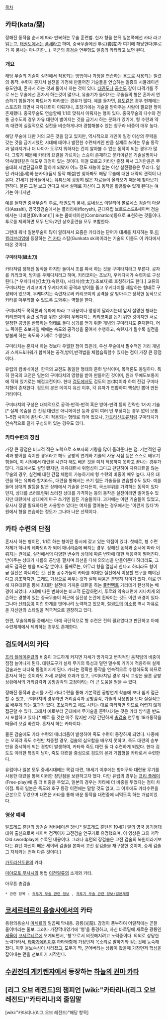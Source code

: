 [[목차]]


== 카타(kata/型) ==
정해진 동작을 순서에 따라 반복하는 무술 훈련법. 한자 형을 쓴뒤 일본쪽에선 카타 라고 읽는고, [[태권도]]에서는 [[품새]]라고 하며, 중국무술에선 투로(套路)가 여기에 해당한다(투로가 꼭 품새는 아니지만...). 국군의 총검술 연무형도 일종의 카타라고 보면 된다.
 

=== 개요 ===

해당 무술의 기술이 실전에서 적용되는 방법이나 과정을 연습하는 용도로 사용되는 일련의 동작. 수련자 혼자서 실전을 가정해 만들어진 기술들을 연습하는 일종의 시뮬레이션 용도인대, 혼자서 하는 것과 둘이서 하는 것이 있다. [[태권도]]나 [[공수도]] 같이 타격기를 주로 쓰는 무술에선 혼자서 하는것이 많으나, 유술기가 들어가는 무술들의 형은 혼자서 연습하기 힘들기에 파트너가 따라붙는 경우가 많다. 예를 들자면, [[유도]]같은 경우 현재에는 스포츠화 되면서 자유대련이 이뤄지나, 초창기에는 기술을 받아주는 사람이 필요한 형이 존재했다. 중국무술도 연습할때 1:1로 맞춰서 이뤄지는 형이 있다. 중국무술의 다수와 전통 공수도의 경우 자유 대련이 벌어지는 것을 금기시 하는 문화가 있기에, 형 수련과 약속 대련이 실질적으로 실전을 비슷하게나마 경험해볼수 있는 창구라 비중이 매우 높다. 

해당 무술에 대한 거의 모든 것을 담고 있지만, 역사적으로 개인이 일정 이상의 무력을 갖는 것을 금기시했던 시대에 태어나 발전한 수련체계인 만큼 실제로 쓰이는 무술 동작과 달라지거나 더 나아가 도무지 뭐하자는 건지 알아볼 수 없는 동작이 되는 경우가 많다. 그렇기 때문에 카타의 요결을 가르치는 스승이 존재하고 분카이같은 기술설명이나 약속대련같은 매도우 과정이 있는 것이다. 이걸 모르고 카타만 줄창 파서 그거만큼은 무술대회 시범단급으로 잘하게 되봤자 어느 정도 재능이 없는 이상 실전활용은 무리다. 일단 카타(품세)와 분카이(품세 동작 해설)만 찾아봐도 해당 무술에 대한 대략의 견적이 나온다. 21세기 접어들어서는 유튜브에 굉장히 많은 자료들이 올라오기 때문에 찾아보기 편하다. 물론 그걸 보고 안다고 해서 실제로 자신이 그 동작을 활용할수 있게 된다는 얘기는 아니지만. 

예를 들자면 중국무술의 투로, 태권도의 품새, 르네상스 이탈리아 볼로네스 검술의 아샬티(Assalti), 영국장검술에서는 플러리쉬(florysh), 근대유럽 브로드소드&세이버 검술에서는 디비현(Divifion)[1] 또는 콤비네이션(Combination)등으로 표현하는 것들이다. 투로를 제외하면 모두 단독/2인 상호훈련을 모두 포함한다. 

그런데 워낙 일본무술이 많이 알려져서 요즘은 카타라는 단어가 대세를 차지하는 듯.[[이퀼리브리엄]]에 등장하는 [[건 카타]] 스킬(Gunkata skill)이라는 기술의 이름도 이 카타에서 따온 것이다. 

==== 구미타치(組太刀) ====

카타처럼 정해진 동작을 하지만 둘이서 조를 짜서 하는 것을 구미타치라고 부른다. 공자를 키리코미, 방자를 우케다치라고 하며, 키리코미는 초보자, 우케다치가 숙련자로 구성된다.[* 우치다치(打太刀:숙련자), 시타치(仕太刀:초보자)로 호칭하기도 한다.] 고류의 구미타치는 키리코미가 우케다치의 공격과 방어를 뚫고 우케다치를 제압하는 형태로 구성되어 있으며, 우케다치는 숙련자로써 키리코미의 공격을 잘 받아주고 정확한 동작으로 카타를 마무리할 수 있도록 도와주는 역할을 한다. 

구미타치도 목적론과 유파에 따라 그 내용이나 명칭이 달라지는데 앞서 설명한 형태는 키리코미의 훈련 성과를 위한 것이며 우케다치는 키리코미를 돕기 위한 것이지만 서로 일정한 공방을 반복하는 형태로 둘다 성과를 얻기 위한 개념의 구미타치도 존재한다. 어느 쪽이든 초보자일 때에는 속도와 공격성을 줄여서 수행하고, 숙련자가 될수록 실전을 방불케 하는 속도와 기세로 수행한다.

구미타치는 혼자서 하는 것보다 우월한 점이 많은데, 우선 무술에서 필수적인 거리 개념과 스피드&파워가 함께하는 공격,방어,반격법을 체험습득할수 있다는 점이 가장 큰 장점이다..

유럽의 컴비네이션, 한국의 교전도 동일한 형태의 훈련 방식이며, 목적론도 동일하다. 특히 한국의 교전은 일본의 구미타치의 영향을 받아 만들어진 것이며, 원래 무예도보통지에 적혀 있기로는 왜검교전이다. 현대 [[검도]]에서도 검도의 본(本)이라 하여 진검 구미타치형이 존재한다. 검도의 본은 메이지 유신 이후, 각 유파가 연합하여 핵심만 뽑아 만든 가타이다.

구미타치의 구성은 대체적으로 공격-반격-반격 혹은 방어-반격 등의 간략한 1가지 기술[* 실제 목숨을 건 진검 대련은 애니메이션 등과 같이 여러 번 부딪치는 경우 없이 보통 1~5합 사이에 끝난다.]이 적용되는 형태로 되어 있으나, [[가토리신토류]]처럼 구미타치가 연속적으로 길게 구성되어 있는 경우도 있다. 


=== 카타수련의 장점 ===

가장 큰 장점은 비교적 적은 노력으로 초보자의 기량을 많이 올려준다는 점. 기본적인 공격과 방어를 숙지한 경우라고 해도 공방의 연계와 기술의 사용 시점 등은 스스로 배우기 힘들며, 이 시점에서 대련을 시킨다 해도 배운 것을 미처 적용하지 못하고 끝나는 경우가 많다. 개요에서도 설명 됐지만, 자유대련시 위험성이 크다고 판단하여 자유대련을 않는 무술의 경우, 실전에 대한 간접 체험이 가능하기에 형 수련의 비중이 매우 높다. 자유 대련을 하는 유파라 할지라도, 대련을 통해서는 쓰기 힘든 기술들을 연습할수도 있다. 예를 들어 상대의 발등을 밟은 상태에서 기술을 쓴다든지, 국소부위를 가격하는 동작이 있다던지, 상대를 쓰러트린뒤 쓰러진 상대를 가격하는 등의 동작은 실전이라면 벌어질수 있지만 대련에서 상대에게 마구 쓰기엔 힘든 기술들이다. 과거에는 이런 기술들이 있었고, 유사시 정말 필요하다면 사용할수 있다는 여지를 열어놓는 경우에서는 '이런게 있다'차원에서 형을 연습하는 정도가 그나마 나은 선택이다.


== 카타 수련의 단점 ==


혼자서 하는 형이던, 1:1로 하는 형이던 동시에 갖고 있는 약점이 있다. 첫째로, 형 수련 자체가 하나의 레파토리가 되어 매너리즘에 빠지는 경우. 정해진 동작과 순서에 따라 이뤄지는 관계로, 실전에서의 다양한 변수와 상대에 따른 변화에 대한 적응력이 떨어진다. 받아주는 상대가 나름의 공방을 펼치며 최선을 다해 의외성을 만들어준다 하더라도, 그래도 결국은 형을 따라갈 뿐이다. 둘째로는, 아무리 형을 열심히 한다고 하더라도 형이 곧 실전은 아니라는 것. 전통 공수가들이 카타를 최대한 실전에서 이용할 연구를 해야된다고 강조하지만, 그래도 가상으로 싸우는것과 실제 싸움은 분명히 차이가 있다. 이로 인해 자유대련을 통해 최대한 실전에 가까운 대련을 하는 [[풀컨택트]] 가라데가 탄생하는 배경이 되었다. 
시대에 따른 변화에는 비교적 둔감하면서, 투로와 약속대련에 지나치게 의존하는 경향이 있는 중국무술이 최근에 실전성 논란에 휩싸이는 것도 이런 배경이 있다. 그나마 [[산타]]등이 이런 한계를 벗어나려 노력하고 있으며, [[절권도]]의 [[이소룡]] 역시 자유로운 자신만의 스타일을 적극적으로 권장하고 있다.

한편, 무술유파들 중에서는 아예 극단적으로 형 수련은 전혀 필요없다고 판단하고 아예 수련체계에서 제외하는 경우도 존재한다.

== 검도에서의 카타 ==

[[프리 플레이]]훈련의 비중이 과도하게 커지면 자세가 망가지고 변칙적인 움직임의 비중이 점점 늘어나게 된다. 대련도구가 실제 무기의 특성과 멀면 멀수록 거기에 적응하여 실제 검술과는 더더욱 동떨어지게 된다. 카타는 정확한 동작을 연속적으로 수행하도록 하므로 혼자서 하는 것이라도 자세 교정에 효과가 있고, 구미타치일 경우 자세 교정은 물론 공방 상황에서의 거리감각과 공방감각의 교정이라는 더 큰 도움을 얻을 수 있다. 

정해진 동작과 순서를 가진 카타수련을 통해 기본적인 공방연계 학습에 보다 쉽게 접근할 수 있고, 구미타치의 경우라면 거리감각과 공방감각, 기술의 사용법을 보다 실질적으로 배우게 되는 효과가 있다. 초보자라고 해도 시키는 대로 따라하면 되므로 어렵지 않게 접근할 수 있다. 그래서 예로부터 군대에서 무기술을 훈련시키는 것은 카타 방식을 반드시 포함하고 있다.[* 예로 들 것은 아주 많지만 가장 간단하게 [[총검술]] 연무형 19개동작을 떠올려 보길 바란다. 혼자서 하는 카타이다.

물론 검술에도 가타 수련의 매너리즘이 발생하여 죽도 수련이 등장하게 되었다. 나중에는 오히려 죽도 수련만 치중할 경우, 검술의 심오함을 배우지 못하고, 죽도 대련의 승부만을 중시하게 되는 경향이 발생하여, 카타와 죽도 대련 둘 다 수련하게 되었다. 현대 검도도 이러한 특징이 남아, 죽도 대련을 중심으로 검도의 본과 거합형을 카타로서 수련한다.

유럽이나 일본 모두 중세시대에는 목검 대련, 18세기 이후에는 방어구와 대련용 무기를 사용한 대련을 통해 이러한 장단점을 보완하고자 했다. 다만 유럽의 경우는 [[프리 플레이]](Free-play)에 좀 더 비중을 두었고, 일본의 경우는 카타에 더 비중을 두었다는 점이 차이점. 특히 일본은 죽도와 호구 등장 이전에는 말할 것도 없고, 그 이후에도 카타수련을 근본으로 두었으며 대련은 카타를 통해 배운 동작을 대련중에 써먹도록 하는 개념이었다. 

=== 영상 예제 ===

{{{#!HTML
<object width="480" height="385"><param name="movie" value="http://www.youtube.com/v/xZjIj1Q0zwA?fs=1&amp;hl=ko_KR"></param><param name="allowFullScreen" value="true"></param><param name="allowscriptaccess" value="always"></param><embed src="http://www.youtube.com/v/xZjIj1Q0zwA?fs=1&amp;hl=ko_KR" type="application/x-shockwave-flash" allowscriptaccess="always" allowfullscreen="true" width="480" height="385"></embed></object>
}}}
알프레드 휴턴의 장검술 컴비네이션 3번.[* 알프레드 휴턴은 19세기 말의 영국 용기병대 대위 출신으로써 세이버 검객이자 고전검술 연구가로 유명했으며, 이 영상은 그의 저작 Old swordplay에 수록된 내용이다. 그러나 휴턴의 장검술은 고전 검술의 복원이라기보다는 휴턴 자신이 배운 세이버 검술을 본따서 고전 장검술을 재구성한 것이며, 중세 검술 그 자체와는 전혀 다른 것이다.]

{{{#!HTML
<object width="480" height="385"><param name="movie" value="http://www.youtube.com/v/cQB5Lc1C_a8?fs=1&amp;hl=ko_KR"></param><param name="allowFullScreen" value="true"></param><param name="allowscriptaccess" value="always"></param><embed src="http://www.youtube.com/v/cQB5Lc1C_a8?fs=1&amp;hl=ko_KR" type="application/x-shockwave-flash" allowscriptaccess="always" allowfullscreen="true" width="480" height="385"></embed></object>
}}}
[[가토리신토류]]의 카타.

{{{#!HTML
<object width="480" height="385"><param name="movie" value="http://www.youtube.com/v/uYbMqZN4kMU?fs=1&amp;hl=ko_KR"></param><param name="allowFullScreen" value="true"></param><param name="allowscriptaccess" value="always"></param><embed src="http://www.youtube.com/v/uYbMqZN4kMU?fs=1&amp;hl=ko_KR" type="application/x-shockwave-flash" allowscriptaccess="always" allowfullscreen="true" width="480" height="385"></embed></object>
}}}
[[미야모토 무사시]]의 병법 [[이천일류]]의 소개와 카타.

{{{#!HTML
<object width="480" height="385"><param name="movie" value="http://www.youtube.com/v/18WhFe5DYlw?fs=1&amp;hl=ko_KR"></param><param name="allowFullScreen" value="true"></param><param name="allowscriptaccess" value="always"></param><embed src="http://www.youtube.com/v/18WhFe5DYlw?fs=1&amp;hl=ko_KR" type="application/x-shockwave-flash" allowscriptaccess="always" allowfullscreen="true" width="480" height="385"></embed></object>
}}}
아무튼 총검술.



 * 관련 항목 : [[격투기 무술 관련 정보]] , [[격투기 무술 관련 정보/일본계열]]



== [[코세르테르의 용술사]]에서의 카타 ==

용왕의용술사 [[마세르]]의 일곱째 막내용. 광룡(光龍).
감정이 풍부하여 어릴적에는 곧잘 울어버리는 울보.
그러나 가장막내였기에 '형'을 동경하고, 자신 바로밑에 새로운 광룡인 [[세율]]이 [[코세르테르]]에 오게되면서, '형'으로서 의젓해지려고 노력중이다.
의외로 상당한 노력가라서, [[타마가에리]]이후 하타와함께 가장먼저 목소리로 말하기와 걷는것에 능숙해졌다.
이후 울보속성이 사라졌고, 모두가 딱, 굳어버리는 상황이 왔을때 가장먼저 핵심을 잡아내는 면을 선보이기 시작한다.

== [[수권전대 게키렌쟈]]에서 등장하는 [[하늘의 권마 카타]] ==

== [리그 오브 레전드]의 챔피언 [wiki:"카타리나(리그 오브 레전드)"카타리나]의 줄임말 ==

[wiki:"카타리나(리그 오브 레전드)"해당 항목]
